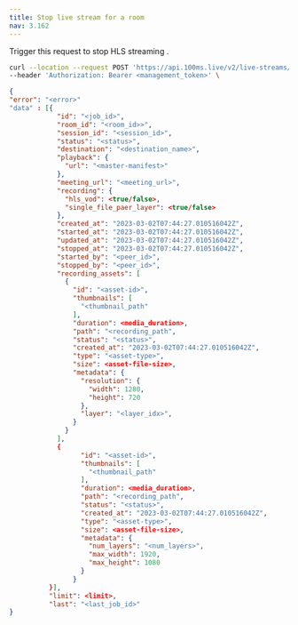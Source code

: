 ```yaml
---
title: Stop live stream for a room
nav: 3.162
---
```


Trigger this request to stop HLS streaming  .

<PostRequest title="https://api.100ms.live/v2/live-streams/room/:room_id/stop" />
<Request id="req-0">

```bash
curl --location --request POST 'https://api.100ms.live/v2/live-streams/room/<room_id>/stop' \
--header 'Authorization: Bearer <management_token>' \
```

</Request>
<ResponseBox id="res-0" status="200 OK">

```json
{
"error": "<error>"
"data" : [{
            "id": "<job_id>",
            "room_id": "<room_id>>",
            "session_id": "<session_id>",
            "status": "<status>",
            "destination": "<destination_name>",
            "playback": {
              "url": "<master-manifest>"
            },
            "meeting_url": "<meeting_url>",
            "recording": {
              "hls_vod": <true/false>,
              "single_file_paer_layer": <true/false>
            },
            "created_at": "2023-03-02T07:44:27.010516042Z",
            "started_at": "2023-03-02T07:44:27.010516042Z",
            "updated_at": "2023-03-02T07:44:27.010516042Z",
            "stopped_at": "2023-03-02T07:44:27.010516042Z",
            "started_by": "<peer_id>",
            "stopped_by": "<peer_id>",
            "recording_assets": [
              {
                "id": "<asset-id>",
                "thumbnails": [
                  "<thumbnail_path"
                ],
                "duration": <media_duration>,
                "path": "<recording_path",
                "status": "<status>",
                "created_at": "2023-03-02T07:44:27.010516042Z",
                "type": "<asset-type>",
                "size": <asset-file-size>,
                "metadata": {
                  "resolution": {
                    "width": 1280,
                    "height": 720
                  },
                  "layer": "<layer_idx>",
                }
              }
            ],
            {
                  "id": "<asset-id>",
                  "thumbnails": [
                    "<thumbnail_path"
                  ],
                  "duration": <media_duration>,
                  "path": "<recording_path",
                  "status": "<status>",
                  "created_at": "2023-03-02T07:44:27.010516042Z",
                  "type": "<asset-type>",
                  "size": <asset-file-size>,
                  "metadata": {
                    "num_layers": "<num_layers>",
                    "max_width": 1920,
                    "max_height": 1080
                  }
                }
          }],
          "limit": <limit>,
          "last": "<last_job_id>"
}
```

</ResponseBox>
